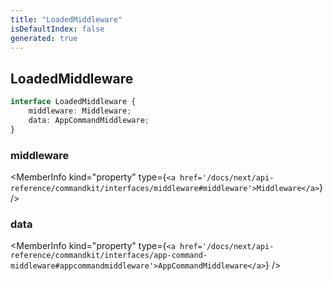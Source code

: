 ```yaml
---
title: "LoadedMiddleware"
isDefaultIndex: false
generated: true
---
```



<!-- This file was generated from the CommandKit source. Do not modify. Instead, re-run the "docgen" script -->


## LoadedMiddleware

<GenerationInfo sourceFile="packages/commandkit/src/app/handlers/AppCommandHandler.ts" sourceLine="54" packageName="commandkit" />



```ts title="Signature"
interface LoadedMiddleware {
    middleware: Middleware;
    data: AppCommandMiddleware;
}
```

<div className="members-wrapper">

### middleware

<MemberInfo kind="property" type={`<a href='/docs/next/api-reference/commandkit/interfaces/middleware#middleware'>Middleware</a>`}   />


### data

<MemberInfo kind="property" type={`<a href='/docs/next/api-reference/commandkit/interfaces/app-command-middleware#appcommandmiddleware'>AppCommandMiddleware</a>`}   />




</div>
